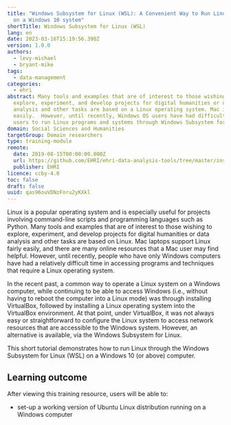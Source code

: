 ```yaml
---
title: "Windows Subsystem for Linux (WSL): A Convenient Way to Run Linux Tools
  on a Windows 10 system"
shortTitle: Windows Subsystem for Linux (WSL)
lang: en
date: 2023-03-16T15:19:56.390Z
version: 1.0.0
authors:
  - levy-michael
  - bryant-mike
tags:
  - data-management
categories:
  - ehri
abstract: Many tools and examples that are of interest to those wishing to
  explore, experiment, and develop projects for digital humanities or data
  analysis and other tasks are based on a Linux operating system. Mac iOS laptops support Linux fairly
  easily.  However, until recently, Windows OS users have had difficulty in accessing programs and techniques that require a Linux operating system. This short tutorial will demonstrate a simple way for most Windows 10
  users to run Linux programs and systems through Windows Subsystem for Linux (WSL).
domain: Social Sciences and Humanities
targetGroup: Domain researchers
type: training-module
remote:
  date: 2019-08-15T00:00:00.000Z
  url: https://github.com/EHRI/ehri-data-analysis-tools/tree/master/installing_linux_on_windows
  publisher: EHRI
licence: ccby-4.0
toc: false
draft: false
uuid: qas96ouVDNzFnru2yKXkl
---
```


Linux is a popular operating system and is especially useful for projects involving command-line scripts and programming languages such as Python. Many tools and examples that are of interest to those wishing to explore, experiment, and develop projects for digital humanities or data analysis and other tasks are based on Linux. Mac laptops support Linux fairly easily, and there are many online resources that a Mac user may find helpful. However, until recently, people who have only Windows computers have had a relatively difficult time in accessing programs and techniques that require a Linux operating system.

In the recent past, a common way to operate a Linux system on a Windows computer, while continuing to be able to access Windows (i.e., without having to reboot the computer into a Linux mode) was through installing VirtualBox, followed by installing a Linux operating system into the VirtualBox environment. At that point, under VirtualBox, it was not always easy or straightforward to configure the Linux system to access network resources that are accessible to the Windows system.  However, an alternative is available, via the Windows Subsystem for Linux.

This short tutorial demonstrates how to run Linux through the Windows Subsystem for Linux (WSL) on a Windows 10 (or above) computer.

## L﻿earning outcome

A﻿fter viewing this training resource, users will be able to:

* set-up a working version of Ubuntu Linux distribution running on a Windows computer

<ExternalResource title="Interested in learning more?" subtitle="Check out  Windows Subsystem for Linux (WSL): A convenient way to run Linux tools on a Windows 10 system" url="https://github.com/EHRI/ehri-data-analysis-tools/tree/master/installing_linux_on_windows#readme" />
